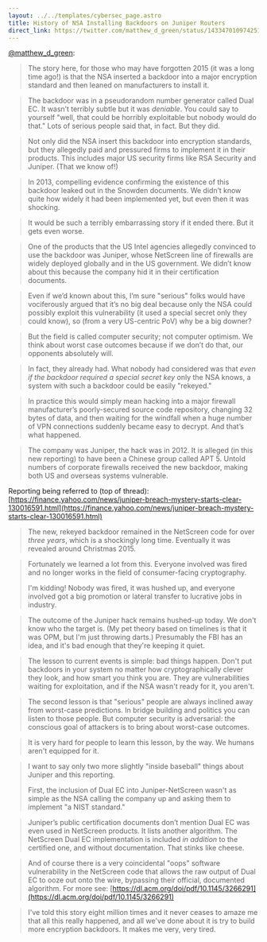```yaml
---
layout: ../../templates/cybersec_page.astro
title: History of NSA Installing Backdoors on Juniper Routers
direct_link: https://twitter.com/matthew_d_green/status/1433470109742518273
---
```


[@matthew_d_green](https://twitter.com/matthew_d_green):

> The story here, for those who may have forgotten 2015 (it was a long time ago!) is that the NSA inserted a backdoor into a major encryption standard and then leaned on manufacturers to install it.

> The backdoor was in a pseudorandom number generator called Dual EC. It wasn’t terribly subtle but it was *deniable*. You could say to yourself "well, that could be horribly exploitable but nobody would do that." Lots of serious people said that, in fact. But they did.

> Not only did the NSA insert this backdoor into encryption standards, but they allegedly paid and pressured firms to implement it in their products. This includes major US security firms like RSA Security and Juniper. (That we know of!)

> In 2013, compelling evidence confirming the existence of this backdoor leaked out in the Snowden documents. We didn’t know quite how widely it had been implemented yet, but even then it was shocking.

> It would be such a terribly embarrassing story if it ended there. But it gets even worse.

> One of the products that the US Intel agencies allegedly convinced to use the backdoor was Juniper, whose NetScreen line of firewalls are widely deployed globally and in the US government. We didn’t know about this because the company hid it in their certification documents.

> Even if we’d known about this, I’m sure "serious" folks would have vociferously argued that it’s no big deal because only the NSA could possibly exploit this vulnerability (it used a special secret only they could know), so (from a very US-centric PoV) why be a big downer?

> But the field is called computer security; not computer optimism. We think about worst case outcomes because if we don’t do that, our opponents absolutely will.

> In fact, they already had. What nobody had considered was that *even if the backdoor required a special secret key* only the NSA knows, a system with such a backdoor could be easily "rekeyed."

> In practice this would simply mean hacking into a major firewall manufacturer’s poorly-secured source code repository, changing 32 bytes of data, and then waiting for the windfall when a huge number of VPN connections suddenly became easy to decrypt. And that’s what happened.

> The company was Juniper, the hack was in 2012. It is alleged (in this new reporting) to have been a Chinese group called APT 5. Untold numbers of corporate firewalls received the new backdoor, making both US and overseas systems vulnerable.

Reporting being referred to (top of thread): [https://finance.yahoo.com/news/juniper-breach-mystery-starts-clear-130016591.html](https://finance.yahoo.com/news/juniper-breach-mystery-starts-clear-130016591.html)

> The new, rekeyed backdoor remained in the NetScreen code for over *three years*, which is a shockingly long time. Eventually it was revealed around Christmas 2015.

> Fortunately we learned a lot from this. Everyone involved was fired and no longer works in the field of consumer-facing cryptography.
> 
> I'm kidding! Nobody was fired, it was hushed up, and everyone involved got a big promotion or lateral transfer to lucrative jobs in industry.

> The outcome of the Juniper hack remains hushed-up today. We don't know who the target is. (My pet theory based on timelines is that it was OPM, but I'm just throwing darts.) Presumably the FBI has an idea, and it's bad enough that they're keeping it quiet.

> The lesson to current events is simple: bad things happen. Don't put backdoors in your system no matter how cryptographically clever they look, and how smart you think you are. They are vulnerabilities waiting for exploitation, and if the NSA wasn't ready for it, you aren't.

> The second lesson is that "serious" people are always inclined away from worst-case predictions. In bridge building and politics you can listen to those people. But computer security is adversarial: the conscious goal of attackers is to bring about worst-case outcomes.

> It is very hard for people to learn this lesson, by the way. We humans aren't equipped for it.

> I want to say only two more slightly "inside baseball" things about Juniper and this reporting.
> 
> First, the inclusion of Dual EC into Juniper-NetScreen wasn't as simple as the NSA calling the company up and asking them to implement "a NIST standard."

> Juniper’s public certification documents don’t mention Dual EC was even used in NetScreen products. It lists another algorithm. The NetScreen Dual EC implementation is included *in addition* to the certified one, and without documentation. That stinks like cheese.

> And of course there is a very coincidental "oops" software vulnerability in the NetScreen code that allows the raw output of Dual EC to ooze out onto the wire, bypassing their official, documented algorithm. For more see: [https://dl.acm.org/doi/pdf/10.1145/3266291](https://dl.acm.org/doi/pdf/10.1145/3266291)

> I've told this story eight million times and it never ceases to amaze me that all this really happened, and all we've done about it is try to build more encryption backdoors. It makes me very, very tired.
